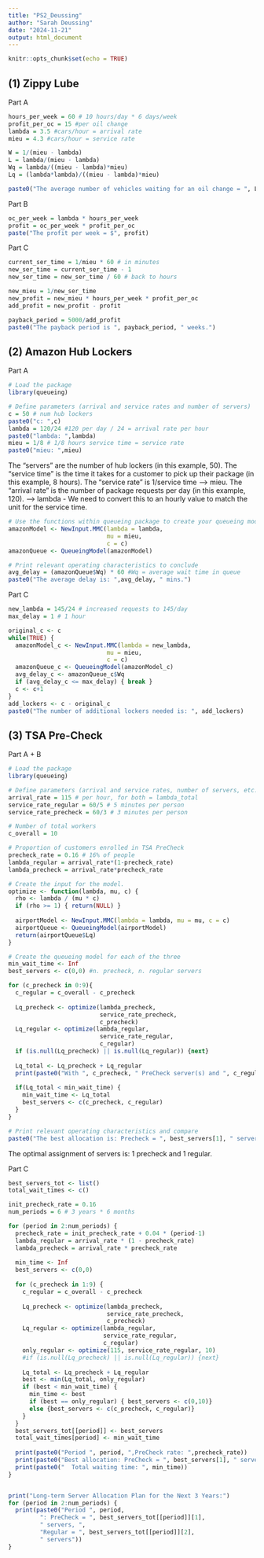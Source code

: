 ```yaml
---
title: "PS2_Deussing"
author: "Sarah Deussing"
date: "2024-11-21"
output: html_document
---
```


```r
knitr::opts_chunk$set(echo = TRUE)
```

## (1) Zippy Lube
Part A
```r
hours_per_week = 60 # 10 hours/day * 6 days/week
profit_per_oc = 15 #per oil change
lambda = 3.5 #cars/hour = arrival rate
mieu = 4.3 #cars/hour = service rate

W = 1/(mieu - lambda)
L = lambda/(mieu - lambda)
Wq = lambda/((mieu - lambda)*mieu)
Lq = (lambda*lambda)/((mieu - lambda)*mieu)

paste0("The average number of vehicles waiting for an oil change = ", Lq)
```

Part B
```r
oc_per_week = lambda * hours_per_week
profit = oc_per_week * profit_per_oc
paste("The profit per week = $", profit)
```

Part C
```r
current_ser_time = 1/mieu * 60 # in minutes
new_ser_time = current_ser_time - 1
new_ser_time = new_ser_time / 60 # back to hours

new_mieu = 1/new_ser_time
new_profit = new_mieu * hours_per_week * profit_per_oc
add_profit = new_profit - profit

payback_period = 5000/add_profit
paste0("The payback period is ", payback_period, " weeks.")
```

## (2) Amazon Hub Lockers
Part A
```r
# Load the package
library(queueing)

# Define parameters (arrival and service rates and number of servers)
c = 50 # num hub lockers
paste0("c: ",c)
lambda = 120/24 #120 per day / 24 = arrival rate per hour
paste0("lambda: ",lambda)
mieu = 1/8 # 1/8 hours service time = service rate
paste0("mieu: ",mieu)
```

The "servers" are the number of hub lockers (in this example, 50).
The "service time" is the time it takes for a customer to pick up their package (in this example, 8 hours). The "service rate" is 1/service time --> mieu.
The "arrival rate" is the number of package requests per day (in this example, 120). --> lambda
  - We need to convert this to an hourly value to match the unit for the service time. 

```r
# Use the functions within queueing package to create your queueing model
amazonModel <- NewInput.MMC(lambda = lambda,
                            mu = mieu,
                            c = c)
amazonQueue <- QueueingModel(amazonModel)

# Print relevant operating characteristics to conclude
avg_delay = (amazonQueue$Wq) * 60 #Wq = average wait time in queue
paste0("The average delay is: ",avg_delay, " mins.")
```

Part C
```r
new_lambda = 145/24 # increased requests to 145/day
max_delay = 1 # 1 hour

original_c <- c
while(TRUE) {
  amazonModel_c <- NewInput.MMC(lambda = new_lambda,
                            mu = mieu,
                            c = c)
  amazonQueue_c <- QueueingModel(amazonModel_c)
  avg_delay_c <- amazonQueue_c$Wq
  if (avg_delay_c <= max_delay) { break }
  c <- c+1
}
add_lockers <- c - original_c
paste0("The number of additional lockers needed is: ", add_lockers)
```


## (3) TSA Pre-Check
Part A + B
```r
# Load the package
library(queueing)

# Define parameters (arrival and service rates, number of servers, etc.)
arrival_rate = 115 # per hour, for both = lambda_total
service_rate_regular = 60/5 # 5 minutes per person
service_rate_precheck = 60/3 # 3 minutes per person

# Number of total workers
c_overall = 10

# Proportion of customers enrolled in TSA PreCheck
precheck_rate = 0.16 # 16% of people
lambda_regular = arrival_rate*(1-precheck_rate)
lambda_precheck = arrival_rate*precheck_rate

# Create the input for the model.
optimize <- function(lambda, mu, c) {
  rho <- lambda / (mu * c)
  if (rho >= 1) { return(NULL) }
  
  airportModel <- NewInput.MMC(lambda = lambda, mu = mu, c = c)
  airportQueue <- QueueingModel(airportModel)
  return(airportQueue$Lq)
}

# Create the queueing model for each of the three
min_wait_time <- Inf
best_servers <- c(0,0) #n. precheck, n. regular servers

for (c_precheck in 0:9){
  c_regular = c_overall - c_precheck
  
  Lq_precheck <- optimize(lambda_precheck,
                          service_rate_precheck,
                          c_precheck)
  Lq_regular <- optimize(lambda_regular,
                          service_rate_regular,
                          c_regular)
  if (is.null(Lq_precheck) || is.null(Lq_regular)) {next}
  
  Lq_total <- Lq_precheck + Lq_regular
  print(paste0("With ", c_precheck, " PreCheck server(s) and ", c_regular, " Regular server(s), total wait: ", Lq_total))
  
  if(Lq_total < min_wait_time) {
    min_wait_time <- Lq_total
    best_servers <- c(c_precheck, c_regular)
  }
}

# Print relevant operating characteristics and compare
paste0("The best allocation is: Precheck = ", best_servers[1], " servers and Regular = ", best_servers[2], " servers.")

```
The optimal assignment of servers is: 1 precheck and 1 regular.

Part C
```r
best_servers_tot <- list()
total_wait_times <- c()

init_precheck_rate = 0.16
num_periods = 6 # 3 years * 6 months

for (period in 2:num_periods) {
  precheck_rate = init_precheck_rate + 0.04 * (period-1)
  lambda_regular = arrival_rate * (1 - precheck_rate)
  lambda_precheck = arrival_rate * precheck_rate
  
  min_time <- Inf
  best_servers <- c(0,0)
  
  for (c_precheck in 1:9) {
    c_regular = c_overall - c_precheck
    
    Lq_precheck <- optimize(lambda_precheck,
                            service_rate_precheck,
                            c_precheck)
    Lq_regular <- optimize(lambda_regular,
                           service_rate_regular,
                           c_regular)
    only_regular <- optimize(115, service_rate_regular, 10)
    #if (is.null(Lq_precheck) || is.null(Lq_regular)) {next}
    
    Lq_total <- Lq_precheck + Lq_regular
    best <- min(Lq_total, only_regular)
    if (best < min_wait_time) {
      min_time <- best
      if (best == only_regular) { best_servers <- c(0,10)}
      else {best_servers <- c(c_precheck, c_regular)}
    }
  }
  best_servers_tot[[period]] <- best_servers
  total_wait_times[period] <- min_wait_time
  
  print(paste0("Period ", period, ",PreCheck rate: ",precheck_rate))
  print(paste0("Best allocation: PreCheck = ", best_servers[1], " servers, Regular = ", best_servers[2], " servers"))
  print(paste0("  Total waiting time: ", min_time))
}


print("Long-term Server Allocation Plan for the Next 3 Years:")
for (period in 2:num_periods) {
  print(paste0("Period ", period,
         ": PreCheck = ", best_servers_tot[[period]][1],
         " servers, ",
         "Regular = ", best_servers_tot[[period]][2],
         " servers"))
}
```


